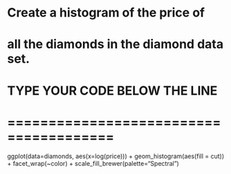 # Create a histogram of the price of
# all the diamonds in the diamond data set.

# TYPE YOUR CODE BELOW THE LINE
# =======================================
ggplot(data=diamonds, aes(x=log(price))) + geom_histogram(aes(fill = cut)) +
  facet_wrap(~color) +
   scale_fill_brewer(palette="Spectral")